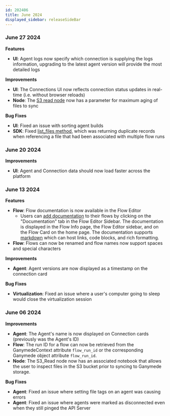```yaml
---
id: 202406
title: June 2024
displayed_sidebar: releaseSideBar
---
```


### June 27 2024
**Features** 
- **UI**: Agent logs now specify which connection is supplying the logs information, upgrading to the latest agent version will provide the most detailed logs

**Improvements**
- **UI**: The Connections UI now reflects connection status updates in real-time (i.e. without browser reloads)
- **Node**: The [S3 read node](../nodes/App/S3_Read.md) now has a parameter for maximum aging of files to sync

**Bug Fixes**
- **UI**: Fixed an issue with sorting agent builds 
- **SDK**: Fixed [list_files method](../api/GanymedeClass#method-list_files), which was returning duplicate records when referencing a file that had been associated with multiple flow runs


### June 20 2024

**Improvements**
- **UI**: Agent and Connection data should now load faster across the platform

### June 13 2024

**Features**
- **Flow**: Flow documentation is now available in the Flow Editor
  - Users can [add documentation](../FlowEditor#documenting-flows) to their flows by clicking on the "Documentation" tab in the Flow Editor Sidebar. The documentation is displayed in the Flow Info page, the Flow Editor sidebar, and on the Flow Card on the home page. 
  The documentation supports [markdown](https://www.markdownguide.org/cheat-sheet/) which can host links, code blocks, and rich formatting.
- **Flow**: Flows can now be renamed and flow names now support spaces and special characters

**Improvements**
- **Agent**: Agent versions are now displayed as a timestamp on the connection card

**Bug Fixes**
- **Virtualization**: Fixed an issue where a user's computer going to sleep would close the virtualization session


### June 06 2024

**Improvements**
- **Agent**: The Agent's name is now displayed on Connection cards (previously was the Agent's ID)
- **Flow**: The run ID for a flow can now be retrieved from the GanymedeContext attribute `flow_run_id` or the corresponding Ganymede object attribute `flow_run_id`.
- **Node**: The S3_Read node now has an associated notebook that allows the user to inspect files in the S3 bucket prior to syncing to Ganymede storage.

**Bug Fixes**
- **Agent**: Fixed an issue where setting file tags on an agent was causing errors
- **Agent**: Fixed an issue where agents were marked as disconnected even when they still pinged the API Server
